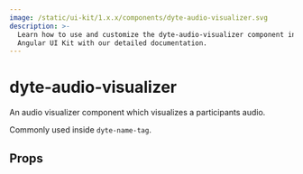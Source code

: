 ```yaml
---
image: /static/ui-kit/1.x.x/components/dyte-audio-visualizer.svg
description: >-
  Learn how to use and customize the dyte-audio-visualizer component in ProductDB's
  Angular UI Kit with our detailed documentation.
---
```


# dyte-audio-visualizer

An audio visualizer component which visualizes a participants audio.

Commonly used inside `dyte-name-tag`.

## Props

<PropsTable of="dyte-audio-visualizer" />

<head>
  <title>Angular UI Kit dyte-audio-visualizer</title>
</head>
